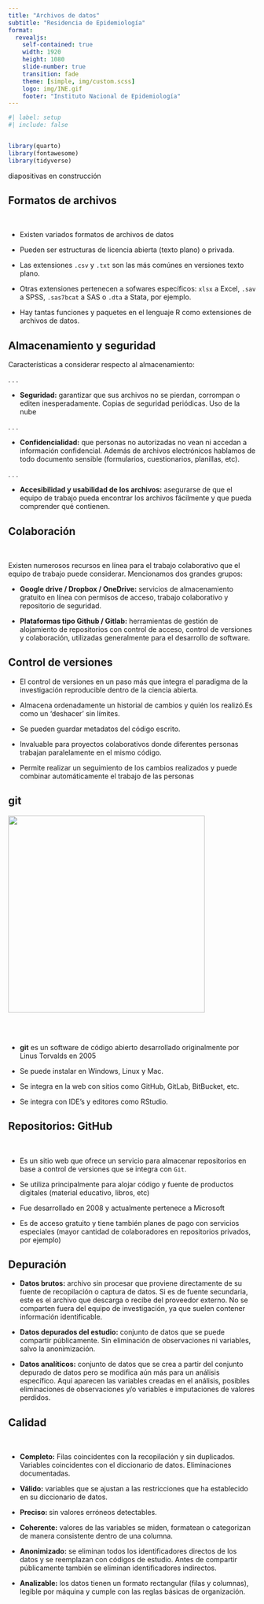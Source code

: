 ```yaml
---
title: "Archivos de datos"
subtitle: "Residencia de Epidemiología"
format: 
  revealjs:
    self-contained: true
    width: 1920
    height: 1080
    slide-number: true
    transition: fade
    theme: [simple, img/custom.scss]
    logo: img/INE.gif
    footer: "Instituto Nacional de Epidemiología"
---
```


```r
#| label: setup
#| include: false


library(quarto)
library(fontawesome)
library(tidyverse)
```

diapositivas en construcción

## Formatos de archivos

<br>

- Existen variados formatos de archivos de datos

- Pueden ser estructuras de licencia abierta (texto plano) o privada.

- Las extensiones `.csv` y `.txt` son las más comúnes en versiones texto plano.

- Otras extensiones pertenecen a sofwares específicos: `xlsx` a Excel, `.sav` a SPSS, `.sas7bcat` a SAS o `.dta` a Stata, por ejemplo.

- Hay tantas funciones y paquetes en el lenguaje R como extensiones de archivos de datos.

## Almacenamiento y seguridad

Características a considerar respecto al almacenamiento: 

. . . 

- **Seguridad:** garantizar que sus archivos no se pierdan, corrompan o editen inesperadamente. Copias de seguridad periódicas. Uso de la nube

. . . 

- **Confidencialidad:** que personas no autorizadas no vean ni accedan a información confidencial. Además de archivos electrónicos hablamos de todo documento sensible (formularios, cuestionarios, planillas, etc).

. . .

- **Accesibilidad y usabilidad de los archivos:** asegurarse de que el equipo de trabajo pueda encontrar los archivos fácilmente y que pueda comprender qué contienen.

## Colaboración

<br>

Existen numerosos recursos en línea para el trabajo colaborativo que el equipo de trabajo puede considerar. Mencionamos dos grandes grupos:

::: {.fragment .fade-in-then-semi-out}

- **Google drive / Dropbox / OneDrive:**  servicios de almacenamiento gratuito en línea con permisos de acceso, trabajo colaborativo y repositorio de seguridad. 

:::

::: {.fragment .fade-in-then-semi-out}

- **Plataformas tipo Github / Gitlab:** herramientas de gestión de alojamiento de repositorios con control de acceso, control de versiones y colaboración, utilizadas generalmente para el desarrollo de software.

:::

## Control de versiones

- El control de versiones en un paso más que integra el paradigma de la investigación reproducible dentro de la ciencia abierta.

- Almacena ordenadamente un historial de cambios y quién los realizó.Es como un ‘deshacer’ sin límites.

- Se pueden guardar metadatos del código escrito.

- Invaluable para proyectos colaborativos donde diferentes personas trabajan paralelamente en el mismo código.

- Permite realizar un seguimiento de los cambios realizados y puede combinar automáticamente el trabajo de las personas

## git  {transition="zoom"}


![](img/01/git.PNG){.absolute top=0 right=0 width=400}

<br>
<br>


- **git** es un software de código abierto desarrollado originalmente por Linus Torvalds en 2005

- Se puede instalar en Windows, Linux y Mac.

- Se integra en la web con sitios como GitHub, GitLab, BitBucket, etc.

- Se integra con IDE’s y editores como RStudio. 


## Repositorios: GitHub

<br>

- Es un sitio web que ofrece un servicio para almacenar repositorios en base a control de versiones que se integra con `Git`.

- Se utiliza principalmente para alojar código y fuente de productos digitales (material educativo, libros, etc)

- Fue desarrollado en 2008 y actualmente pertenece a Microsoft

- Es de acceso gratuito y tiene también planes de pago con servicios especiales (mayor cantidad de colaboradores en repositorios privados, por ejemplo)

## Depuración {transition="slide"}

- **Datos brutos:** archivo sin procesar que proviene directamente de su fuente de recopilación o captura de datos. Si es de fuente secundaria, este es el archivo que descarga o recibe del proveedor externo. No se comparten fuera del equipo de investigación, ya que suelen contener información identificable.

- **Datos depurados del estudio:** conjunto de datos que se puede compartir públicamente. Sin eliminación de observaciones ni variables, salvo la anonimización.

- **Datos analíticos:** conjunto de datos que se crea a partir del conjunto depurado de datos pero se modifica aún más para un análisis específico. Aquí aparecen las variables creadas en el análisis, posibles eliminaciones de observaciones y/o variables e imputaciones de valores perdidos.

## Calidad {.smaller}

<br>

::: {.fragment .fade-in-then-semi-out}

- **Completo:** Filas coincidentes con la recopilación y sin duplicados. Variables coincidentes con el diccionario de datos. Eliminaciones documentadas.

:::

::: {.fragment .fade-in-then-semi-out}

- **Válido:** variables que se ajustan a las restricciones que ha establecido en su diccionario de datos.

:::

::: {.fragment .fade-in-then-semi-out}

- **Preciso: ** sin valores erróneos detectables.

:::

::: {.fragment .fade-in-then-semi-out}

- **Coherente:** valores de las variables se miden, formatean o categorizan de manera consistente dentro de una columna.

:::

::: {.fragment .fade-in-then-semi-out}

- **Anonimizado:** se eliminan todos los identificadores directos de los datos y se reemplazan con códigos de estudio. Antes de compartir públicamente también se eliminan identificadores indirectos.

:::

::: {.fragment .fade-in-then-semi-out}

- **Analizable:** los datos tienen un formato rectangular (filas y columnas), legible por máquina y cumple con las reglas básicas de organización.

:::